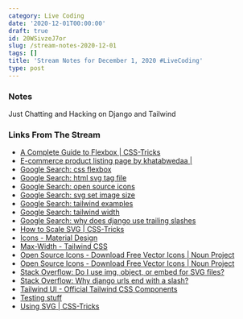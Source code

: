 ```yaml
---
category: Live Coding
date: '2020-12-01T00:00:00'
draft: true
id: 20WSivzeJ7or
slug: /stream-notes-2020-12-01
tags: []
title: 'Stream Notes for December 1, 2020 #LiveCoding'
type: post
---
```


### Notes

Just Chatting and Hacking on Django and Tailwind


### Links From The Stream


- [A Complete Guide to Flexbox | CSS-Tricks](https://css-tricks.com/snippets/css/a-guide-to-flexbox/)
- [E-commerce product listing page by khatabwedaa |](https://tailwindcomponents.com/component/e-commerce-product-listing-page)
- [Google Search: css flexbox](https://www.google.com/search?client=safari&rls=en&q=css+flexbox&ie=UTF-8&oe=UTF-8)
- [Google Search: html svg tag file](https://www.google.com/search?client=safari&rls=en&q=html+svg+tag+file&ie=UTF-8&oe=UTF-8)
- [Google Search: open source icons](https://www.google.com/search?client=safari&rls=en&q=open+source+icons&ie=UTF-8&oe=UTF-8)
- [Google Search: svg set image size](https://www.google.com/search?client=safari&rls=en&q=svg+set+image+size&ie=UTF-8&oe=UTF-8)
- [Google Search: tailwind examples](https://www.google.com/search?client=safari&rls=en&q=tailwind+examples&ie=UTF-8&oe=UTF-8)
- [Google Search: tailwind width](https://www.google.com/search?client=safari&rls=en&q=tailwind+width&ie=UTF-8&oe=UTF-8)
- [Google Search: why does django use trailing slashes](https://www.google.com/search?client=safari&rls=en&q=why+does+django+use+trailing+slashes&ie=UTF-8&oe=UTF-8)
- [How to Scale SVG | CSS-Tricks](https://css-tricks.com/scale-svg/)
- [Icons - Material Design](https://material.io/resources/icons/?icon=support&style=baseline)
- [Max-Width - Tailwind CSS](https://tailwindcss.com/docs/max-width)
- [Open Source Icons - Download Free Vector Icons | Noun Project](https://thenounproject.com/term/open-source/23911/)
- [Open Source Icons - Download Free Vector Icons | Noun Project](https://thenounproject.com/term/open-source/749139/)
- [Stack Overflow: Do I use img, object, or embed for SVG files?](https://stackoverflow.com/questions/4476526/do-i-use-img-object-or-embed-for-svg-files)
- [Stack Overflow: Why django urls end with a slash?](https://stackoverflow.com/questions/42212122/why-django-urls-end-with-a-slash/42213107)
- [Tailwind UI - Official Tailwind CSS Components](https://tailwindui.com/preview)
- [Testing stuff](https://codepen.io/snorkss/full/qBNzqQG)
- [Using SVG | CSS-Tricks](https://css-tricks.com/using-svg/)